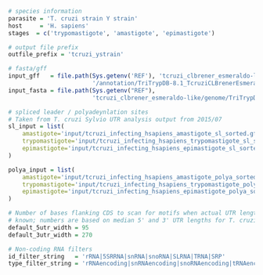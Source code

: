 ```r
# species information
parasite = 'T. cruzi strain Y strain'
host     = 'H. sapiens'
stages  = c('trypomastigote', 'amastigote', 'epimastigote')

# output file prefix
outfile_prefix = 'tcruzi_ystrain'

# fasta/gff
input_gff   = file.path(Sys.getenv('REF'), 'tcruzi_clbrener_esmeraldo-like',
                        '/annotation/TriTrypDB-8.1_TcruziCLBrenerEsmeraldo-like.gff')
input_fasta = file.path(Sys.getenv("REF"), 
                        'tcruzi_clbrener_esmeraldo-like/genome/TriTrypDB-8.1_TcruziCLBrenerEsmeraldo-like_Genome.fasta')

# spliced leader / polyadeynlation sites
# Taken from T. cruzi Sylvio UTR analysis output from 2015/07
sl_input = list(
    amastigote='input/tcruzi_infecting_hsapiens_amastigote_sl_sorted.gff.gz',
    trypomastigote='input/tcruzi_infecting_hsapiens_trypomastigote_sl_sorted.gff.gz',
    epimastigote='input/tcruzi_infecting_hsapiens_epimastigote_sl_sorted.gff.gz'
)

polya_input = list(
    amastigote='input/tcruzi_infecting_hsapiens_amastigote_polya_sorted.gff.gz',
    trypomastigote='input/tcruzi_infecting_hsapiens_trypomastigote_polya_sorted.gff.gz',
    epimastigote='input/tcruzi_infecting_hsapiens_epimastigote_polya_sorted.gff.gz'
)

# Number of bases flanking CDS to scan for motifs when actual UTR length is not
# known; numbers are based on median 5' and 3' UTR lengths for T. cruzi Sylvio
default_5utr_width = 95
default_3utr_width = 270

# Non-coding RNA filters
id_filter_string   = 'rRNA|5SRRNA|snRNA|snoRNA|SLRNA|TRNA|SRP'
type_filter_string = 'rRNAencoding|snRNAencoding|snoRNAencoding|tRNAencoding'
```
